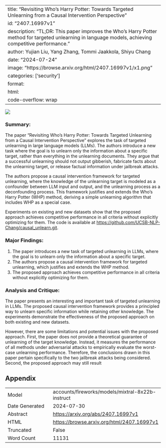 
---
title: "Revisiting Who's Harry Potter: Towards Targeted Unlearning from a Causal Intervention Perspective"
id: "2407.16997v1"
description: "TL;DR: This paper improves the Who's Harry Potter method for targeted unlearning in language models, achieving competitive performance."
author: Yujian Liu, Yang Zhang, Tommi Jaakkola, Shiyu Chang
date: "2024-07-24"
image: "https://browse.arxiv.org/html/2407.16997v1/x1.png"
categories: ['security']
format:
  html:
    code-overflow: wrap
---

![](https://browse.arxiv.org/html/2407.16997v1/x1.png)

### Summary:

The paper "Revisiting Who’s Harry Potter: Towards Targeted Unlearning from a Causal Intervention Perspective" explores the task of targeted unlearning in large language models (LLMs). The authors introduce a new task where the goal is to unlearn only the information about a specific target, rather than everything in the unlearning documents. They argue that a successful unlearning should not output gibberish, fabricate facts about the unlearning target, or release factual information under jailbreak attacks.

The authors propose a causal intervention framework for targeted unlearning, where the knowledge of the unlearning target is modeled as a confounder between LLM input and output, and the unlearning process as a deconfounding process. This framework justifies and extends the Who’s Harry Potter (WHP) method, deriving a simple unlearning algorithm that includes WHP as a special case.

Experiments on existing and new datasets show that the proposed approach achieves competitive performance in all criteria without explicitly optimizing for them. The code is available at <https://github.com/UCSB-NLP-Chang/causal_unlearn.git>.

### Major Findings:

1. The paper introduces a new task of targeted unlearning in LLMs, where the goal is to unlearn only the information about a specific target.
2. The authors propose a causal intervention framework for targeted unlearning, which justifies and extends the WHP method.
3. The proposed approach achieves competitive performance in all criteria without explicitly optimizing for them.

### Analysis and Critique:

The paper presents an interesting and important task of targeted unlearning in LLMs. The proposed causal intervention framework provides a principled way to unlearn specific information while retaining other knowledge. The experiments demonstrate the effectiveness of the proposed approach on both existing and new datasets.

However, there are some limitations and potential issues with the proposed approach. First, the paper does not provide a theoretical guarantee of unlearning of the target knowledge. Instead, it measures the performance of all methods under adversarial attacks to empirically evaluate the worst-case unlearning performance. Therefore, the conclusions drawn in this paper pertain specifically to the two jailbreak attacks being considered. Second, the proposed approach may still result

## Appendix

|          |          |
|----------|----------|
| Model     | accounts/fireworks/models/mixtral-8x22b-instruct       |
| Date Generated     | 2024-07-30       |
| Abstract | [https://arxiv.org/abs/2407.16997v1](https://arxiv.org/abs/2407.16997v1)        |
| HTML     | [https://browse.arxiv.org/html/2407.16997v1](https://browse.arxiv.org/html/2407.16997v1)       |
| Truncated       | False       |
| Word Count       | 11131       |